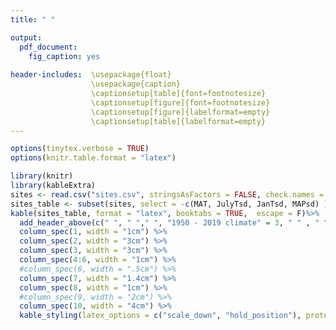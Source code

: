 ```yaml
---
title: " "

output: 
  pdf_document:
    fig_caption: yes
    
header-includes:  \usepackage{float}
                  \usepackage{caption}
                  \captionsetup[table]{font=footnotesize}
                  \captionsetup[figure]{font=footnotesize}
                  \captionsetup[figure]{labelformat=empty}
                  \captionsetup[table]{labelformat=empty}
---
```


```r
options(tinytex.verbose = TRUE)
options(knitr.table.format = "latex")
```

\newpage

```r
library(knitr)
library(kableExtra)
sites <- read.csv("sites.csv", stringsAsFactors = FALSE, check.names = FALSE)
sites_table <- subset(sites, select = -c(MAT, JulyTsd, JanTsd, MAPsd) ) #drop MAT column, plus columns with sd
kable(sites_table, format = "latex", booktabs = TRUE,  escape = F)%>%
  add_header_above(c(" ", " "," ", "1950 - 2019 climate" = 3, " " , " "," "," ")) %>%
  column_spec(1, width = "1cm") %>%
  column_spec(2, width = "3cm") %>%
  column_spec(3, width = "3cm") %>%
  column_spec(4:6, width = "1cm") %>%
  #column_spec(6, width = ".5cm") %>%
  column_spec(7, width = "1.4cm") %>%
  column_spec(8, width = "1cm") %>%
  #column_spec(9, width = "2cm") %>%
  column_spec(10, width = "4cm") %>%
  kable_styling(latex_options = c("scale_down", "hold_position"), protect_latex = T) 
```
